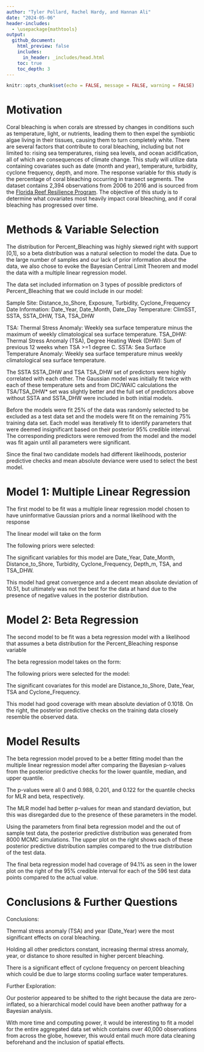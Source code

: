 ```yaml
---
author: "Tyler Pollard, Rachel Hardy, and Hannan Ali"
date: "2024-05-06"
header-includes:
  - \usepackage{mathtools}
output:  
  github_document:
    html_preview: false
    includes: 
      in_header: _includes/head.html
    toc: true
    toc_depth: 3
---
```


```r
knitr::opts_chunk$set(echo = FALSE, message = FALSE, warning = FALSE)
```

# Motivation

Coral bleaching is when corals are stressed by changes in conditions such as temperature, light, or nutrients, leading them to then expel the symbiotic algae living in their tissues, causing them to turn completely white. There are several factors that contribute to coral bleaching, including but not limited to: rising sea temperatures, rising sea levels, and ocean acidification, all of which are consequences of climate change. This study will utilize data containing covariates such as date (month and year), temperature, turbidity, cyclone frequency, depth, and more. The response variable for this study is the percentage of coral bleaching occurring in transect segments. The dataset contains 2,394 observations from 2006 to 2016 and is sourced from the [Florida Reef Resilience Program](https://www.bco-dmo.org/dataset/773466). The objective of this study is to determine what covariates most heavily impact coral bleaching, and if coral bleaching has progressed over time.

# Methods & Variable Selection

The distribution for Percent_Bleaching was highly skewed right with support [0,1], so a beta distribution was a natural selection to model the data. Due to the large number of samples and our lack of prior information about the data, we also chose to evoke the Bayesian Central Limit Theorem and model the data with a multiple linear regression model.

The data set included information on 3 types of possible predictors of Percent_Bleaching that we could include in our model:

Sample Site: Distance_to_Shore, Exposure, Turbidity, Cyclone_Frequency
Date Information: Date_Year, Date_Month, Date_Day
Temperature: ClimSST, SSTA, SSTA_DHW, TSA, TSA_DHW

TSA: Thermal Stress Anomaly: Weekly sea surface temperature minus the maximum of weekly climatological sea surface temperature.
TSA_DHW: Thermal Stress Anomaly (TSA), Degree Heating Week (DHW): Sum of previous 12 weeks when TSA >=1 degree C.
SSTA: Sea Surface Temperature Anomaly: Weekly sea surface temperature minus weekly climatological sea surface temperature.


The SSTA SSTA_DHW and TSA TSA_DHW set of predictors were highly correlated with each other. The Gaussian model was initially fit twice with each of these temperature sets and from DIC/WAIC calculations the TSA/TSA_DHW* set was slightly better and the full set of predictors above without SSTA and SSTA_DHW were included in both initial models.

Before the models were fit 25% of the data was randomly selected to be excluded as a test data set and the models were fit on the remaining 75% training data set. Each model was iteratively fit to identify parameters that were deemed insignificant based on their posterior 95% credible interval. The corresponding predictors were removed from the model and the model was fit again until all parameters were significant.

Since the final two candidate models had different likelihoods, posterior predictive checks and mean absolute deviance were used to select the best model.

# Model 1: Multiple Linear Regression

The first model to be fit was a multiple linear regression model chosen to have uninformative Gaussian priors and a normal likelihood with the response

The linear model will take on the form

The following priors were selected: 

The significant variables for this model are Date_Year, Date_Month, Distance_to_Shore, Turbidity, Cyclone_Frequency, Depth_m, TSA, and TSA_DHW.

This model had great convergence and a decent mean absolute deviation of 10.51, but ultimately was not the best for the data at hand due to the presence of negative values in the posterior distribution.

# Model 2: Beta Regression

The second model to be fit was a beta regression model with a likelihood that assumes a beta distribution for the Percent_Bleaching response variable 

The beta regression model takes on the form:

The following priors were selected for the model:

The significant covariates for this model are Distance_to_Shore, Date_Year, TSA and Cyclone_Frequency. 

This model had good coverage with mean absolute deviation of 0.1018. On the right, the posterior predictive checks on the training data closely resemble the observed data.

# Model Results

The beta regression model proved to be a better fitting model than the multiple linear regression model after comparing the Bayesian p-values from the posterior predictive checks for the lower quantile, median, and upper quantile.

The p-values were all 0 and 0.988, 0.201, and 0.122 for the quantile checks for MLR and beta, respectively.

The MLR model had better p-values for mean and standard deviation, but this was disregarded due to the presence of these parameters in the model.

Using the parameters from final beta regression model and the out of sample test data, the posterior predictive distribution was generated from 8000 MCMC simulations. The upper plot on the right shows each of these posterior predictive distribution samples compared to the true distribution of the test data.

The final beta regression model had coverage of 94.1% as seen in the lower plot on the right of the 95\% credible interval for each of the 596 test data points compared to the actual value.

# Conclusions & Further Questions

Conclusions:

Thermal stress anomaly (TSA) and year (Date_Year) were the most significant effects on coral bleaching.

Holding all other predictors constant, increasing thermal stress anomaly, year, or distance to shore resulted in higher percent bleaching.

There is a significant effect of cyclone frequency on percent bleaching which could be due to large storms cooling surface water temperatures.

Further Exploration:

Our posterior appeared to be shifted to the right because the data are zero-inflated, so a hierarchical model could have been another pathway for a Bayesian analysis. 

With more time and computing power, it would be interesting to fit a model for the entire aggregated data set which contains over 40,000 observations from across the globe, however, this would entail much more data cleaning beforehand and the inclusion of spatial effects.



